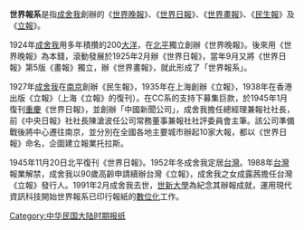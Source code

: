 {{multiple issues|
{{intromissing|time=2011-06-26T02:50:49+00:00}}
{{rewrite|time=2011-06-26T02:50:49+00:00}}
{{unreferenced|time=2010-09-08T16:07:04+00:00}}
}}

'''世界報系'''是指[[成舍我|成舍我]]創辦的《[[世界晚報|世界晚報]]》、《[[世界日報|世界日報]]》、《[[世界畫報|世界畫報]]》、《[[民生報|民生報]]》及《[[立報|立報]]》。

1924年[[成舍我|成舍我]]用多年積攢的200[[大洋|大洋]]，在[[北平|北平]]獨立創辦《世界晚報》。後來用《世界晚報》為本錢，滾動發展於1925年2月辦《世界日報》，當年9月又將《世界日報》第5版《畫報》獨立，辦《世界畫報》，就此形成了「世界報系」。

1927年[[成舍我|成舍我]]在[[南京|南京]]創辦《民生報》，1935年在上海創辦《立報》，1938年在香港出版《立報》（上海《立報》的復刊）。在CC系的支持下募集巨款，於1945年1月復刊[[重慶|重慶]]《世界日報》，並創辦「中國新聞公司」，成舍我擔任總經理兼報社社長，前《中央日報》社社長陳滄波任公司常務董事兼報社社評委員會主筆。該公司準備戰後將中心遷往南京，並分別在全國各地主要城市辦起10家大報，都以《世界日報》命名，企圖建立報業托拉斯。

1945年11月20日北平復刊《世界日報》。1952年冬成舍我定居[[台灣|台灣]]。1988年[[台灣|台灣]]報業解禁，成舍我以90歲高齡申請續辦台灣《立報》，成舍我之女成露茜擔任台灣《立報》發行人。1991年2月成舍我去世，[[世新大學|世新大學]]為紀念其辦報成就，運用現代資訊科技開始世界報系已印行報紙的[[數位化|數位化]]工作。

[[Category:中华民国大陆时期报纸|Category:中华民国大陆时期报纸]]